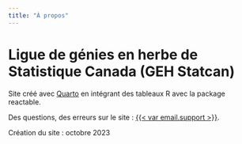 ```yaml
---
title: "À propos"
---
```


# Ligue de génies en herbe de Statistique Canada (GEH Statcan)

Site créé avec [Quarto](https://quarto.org/) en intégrant des tableaux R avec la package reactable. 

Des questions, des erreurs sur le site : [{{< var email.support >}}](mailto:{{< var email.support >}}).

Création du site : octobre 2023